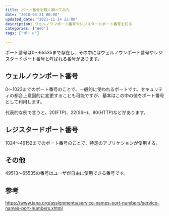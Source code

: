 ```yaml
---
title: ポート番号を軽く調べてみた
date: "2018-04-21 00:00"
updated_date: "2021-11-14 22:00"
description: ウェルノウンポート番号やレジスタードポート番号を知る
categories: ["Web"]
tags: ["ポート"]

---
```

ポート番号は0〜65535まで存在し、その中にはウェルノウンポート番号やレジスタードポート番号と呼ばれる番号があります。

## ウェルノウンポート番号
0〜1023までのポート番号のことで、一般的に使われるポートです。セキュリティの都合上意図的に変更することも可能ですが、基本はこの中の値をポート番号として利用します。

代表的な例で言うと、20(FTP)、22(SSH)、80(HTTP)などがあります。

## レジスタードポート番号
1024〜49152までのポート番号のことで、特定のアプリケションが使用する。

## その他
49513～65535の番号はユーザが自由に使用できる番号です。

## 参考
https://www.iana.org/assignments/service-names-port-numbers/service-names-port-numbers.xhtml